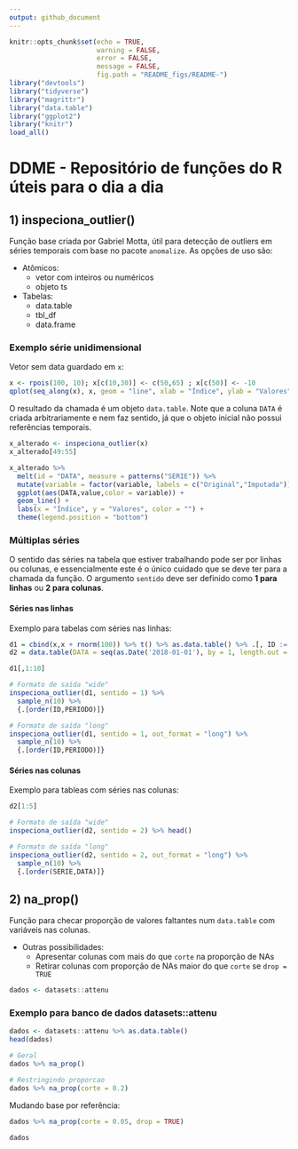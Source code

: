 ```yaml
---
output: github_document
---
```


```r
knitr::opts_chunk$set(echo = TRUE, 
                      warning = FALSE,
                      error = FALSE,
                      message = FALSE,
                      fig.path = "README_figs/README-")
library("devtools")
library("tidyverse")
library("magrittr")
library("data.table")
library("ggplot2")
library("knitr")
load_all()
```
 
# DDME - Repositório de funções do R úteis para o dia a dia

## 1) inspeciona_outlier()

Função base criada por Gabriel Motta, útil para detecção de outliers em séries temporais com base no pacote `anomalize`. As opções de uso são:

* Atômicos: 
    + vetor com inteiros ou numéricos
    + objeto ts
* Tabelas:
    + data.table
    + tbl_df  
    + data.frame

### Exemplo série unidimensional

Vetor sem data guardado em `x`:

```r
x <- rpois(100, 10); x[c(10,30)] <- c(50,65) ; x[c(50)] <- -10
qplot(seq_along(x), x, geom = "line", xlab = "Índice", ylab = "Valores")
```

O resultado da chamada é um objeto `data.table`. Note que a coluna `DATA` é criada arbitrariamente e nem faz sentido, já que o objeto inicial não possui referências temporais. 

```r
x_alterado <- inspeciona_outlier(x)
x_alterado[49:55]
```

```r
x_alterado %>% 
  melt(id = "DATA", measure = patterns("SERIE")) %>% 
  mutate(variable = factor(variable, labels = c("Original","Imputada"))) %>% {.[]} %>% 
  ggplot(aes(DATA,value,color = variable)) +
  geom_line() +
  labs(x = "Índice", y = "Valores", color = "") + 
  theme(legend.position = "bottom")
```



### Múltiplas séries

O sentido das séries na tabela que estiver trabalhando pode ser por linhas ou colunas, e essencialmente este é o único cuidado que se deve ter para a chamada da função. O argumento `sentido` deve ser definido como __1 para linhas__ ou __2 para colunas__.

#### Séries nas linhas

Exemplo para tabelas com séries nas linhas:

```r
d1 = cbind(x,x + rnorm(100)) %>% t() %>% as.data.table() %>% .[, ID := 1:2] %>% setcolorder('ID') %>% {.[]}
d2 = data.table(DATA = seq(as.Date('2018-01-01'), by = 1, length.out = 100), SERIE1 = x, SERIE2 = round(rcauchy(100),4))
```


```r
d1[,1:10]

# Formato de saída "wide"
inspeciona_outlier(d1, sentido = 1) %>% 
  sample_n(10) %>% 
  {.[order(ID,PERIODO)]}

# Formato de saída "long"
inspeciona_outlier(d1, sentido = 1, out_format = "long") %>% 
  sample_n(10) %>% 
  {.[order(ID,PERIODO)]}
```


#### Séries nas colunas

Exemplo para tableas com séries nas colunas:

```r
d2[1:5]

# Formato de saída "wide"
inspeciona_outlier(d2, sentido = 2) %>% head()

# Formato de saída "long"
inspeciona_outlier(d2, sentido = 2, out_format = "long") %>% 
  sample_n(10) %>% 
  {.[order(SERIE,DATA)]}
```


## 2) na_prop()

Função para checar proporção de valores faltantes num `data.table` com variáveis nas colunas.

* Outras possibilidades:
    + Apresentar colunas com mais do que `corte` na proporção de NAs
    + Retirar colunas com proporção de NAs maior do que `corte` se `drop = TRUE`

```r
dados <- datasets::attenu
```

### Exemplo para banco de dados datasets::attenu

```r
dados <- datasets::attenu %>% as.data.table()
head(dados)

# Geral
dados %>% na_prop()

# Restringindo proporcao
dados %>% na_prop(corte = 0.2)
```

Mudando base por referência:

```r
dados %>% na_prop(corte = 0.05, drop = TRUE)

dados
```




